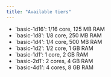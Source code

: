 ```yaml
---
title: "Available tiers"
---
```


- `basic-1d16': 1/16 core, 125 MB RAM
- `basic-1d8': 1/8 core, 250 MB RAM
- `basic-1d4': 1/4 core, 500 MB RAM
- `basic-1d2': 1/2 core, 1 GB RAM
- `basic-1d1': 1 core, 2 GB RAM
- `basic-2d1': 2 cores, 4 GB RAM
- `basic-4d1': 4 cores, 8 GB RAM

